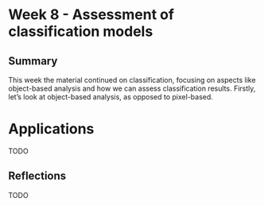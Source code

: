 # Week 8 - Assessment of classification models

## Summary

This week the material continued on classification, focusing on aspects like object-based analysis and how we can assess classification results. Firstly, let's look at object-based analysis, as opposed to pixel-based.

# Applications

TODO

## Reflections

TODO
